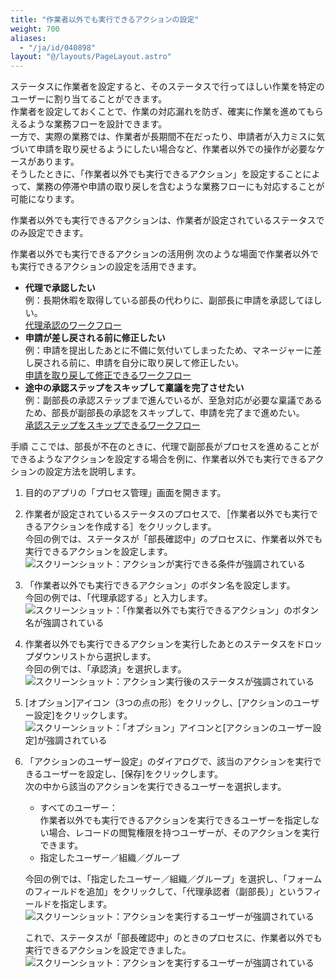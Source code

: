 ```yaml
---
title: "作業者以外でも実行できるアクションの設定"
weight: 700
aliases:
  - "/ja/id/040898"
layout: "@/layouts/PageLayout.astro"
---
```




ステータスに作業者を設定すると、そのステータスで行ってほしい作業を特定のユーザーに割り当てることができます。  
作業者を設定しておくことで、作業の対応漏れを防ぎ、確実に作業を進めてもらえるような業務フローを設計できます。  
一方で、実際の業務では、作業者が長期間不在だったり、申請者が入力ミスに気づいて申請を取り戻せるようにしたい場合など、作業者以外での操作が必要なケースがあります。  
そうしたときに、「作業者以外でも実行できるアクション」を設定することによって、業務の停滞や申請の取り戻しを含むような業務フローにも対応することが可能になります。

<Note>

作業者以外でも実行できるアクションは、作業者が設定されているステータスでのみ設定できます。

</Note>

<Heading id="process_set_non_assignee_actions_10">作業者以外でも実行できるアクションの活用例</Heading>
次のような場面で作業者以外でも実行できるアクションの設定を活用できます。

* **代理で承認したい**  
  例：長期休暇を取得している部長の代わりに、副部長に申請を承認してほしい。  
  [代理承認のワークフロー](/k/ja/id/040574.html#process_sample_flow_40)
* **申請が差し戻される前に修正したい**  
  例：申請を提出したあとに不備に気付いてしまったため、マネージャーに差し戻される前に、申請を自分に取り戻して修正したい。  
  [申請を取り戻して修正できるワークフロー](/k/ja/id/040574.html#process_sample_flow_50)
* **途中の承認ステップをスキップして稟議を完了させたい**  
  例：副部長の承認ステップまで進んでいるが、至急対応が必要な稟議であるため、部長が副部長の承認をスキップして、申請を完了まで進めたい。  
  [承認ステップをスキップできるワークフロー](/k/ja/id/040574.html#process_sample_flow_60)

<Heading id="process_set_non_assignee_actions_20">手順</Heading>
ここでは、部長が不在のときに、代理で副部長がプロセスを進めることができるようなアクションを設定する場合を例に、作業者以外でも実行できるアクションの設定方法を説明します。

1. 目的のアプリの「プロセス管理」画面を開きます。

1. 作業者が設定されているステータスのプロセスで、［作業者以外でも実行できるアクションを作成する］をクリックします。  
   今回の例では、ステータスが「部長確認中」のプロセスに、作業者以外でも実行できるアクションを設定します。  
   <Img src="/k/kintone/img-ja/set_non_assignee_actions_01.png" alt="スクリーンショット：アクションが実行できる条件が強調されている" />

1. 「作業者以外でも実行できるアクション」のボタン名を設定します。  
   今回の例では、「代理承認する」と入力します。  
   <Img src="/k/kintone/img-ja/set_non_assignee_actions_02.png" alt="スクリーンショット：「作業者以外でも実行できるアクション」のボタン名が強調されている" />

1. 作業者以外でも実行できるアクションを実行したあとのステータスをドロップダウンリストから選択します。  
   今回の例では、「承認済」を選択します。  
   <Img src="/k/kintone/img-ja/set_non_assignee_actions_03.png" alt="スクリーンショット：アクション実行後のステータスが強調されている" />

1. [オプション]アイコン（3つの点の形）をクリックし、[アクションのユーザー設定]をクリックします。  
   <Img src="/k/kintone/img-ja/set_non_assignee_actions_04.png" alt="スクリーンショット：「オプション」アイコンと[アクションのユーザー設定]が強調されている" />

1. 「アクションのユーザー設定」のダイアログで、該当のアクションを実行できるユーザーを設定し、[保存]をクリックします。  
   次の中から該当のアクションを実行できるユーザーを選択します。
   * すべてのユーザー：  
     作業者以外でも実行できるアクションを実行できるユーザーを指定しない場合、レコードの閲覧権限を持つユーザーが、そのアクションを実行できます。
   * 指定したユーザー／組織／グループ

   今回の例では、「指定したユーザー／組織／グループ」を選択し、「フォームのフィールドを追加」をクリックして、「代理承認者（副部長）」というフィールドを指定します。
   <Img src="/k/kintone/img-ja/set_non_assignee_actions_05.png" alt="スクリーンショット：アクションを実行するユーザーが強調されている" />

   これで、ステータスが「部長確認中」のときのプロセスに、作業者以外でも実行できるアクションを設定できました。  
   <Img src="/k/kintone/img-ja/set_non_assignee_actions_06.png" alt="スクリーンショット：アクションを実行するユーザーが強調されている" />
